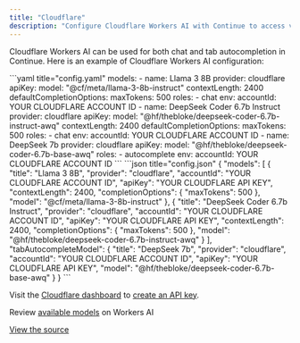 ```yaml
---
title: "Cloudflare"
description: "Configure Cloudflare Workers AI with Continue to access various models for chat and autocomplete, including Llama 3 8B and DeepSeek Coder through Cloudflare's serverless AI platform"
---
```


Cloudflare Workers AI can be used for both chat and tab autocompletion in Continue. Here is an example of Cloudflare Workers AI configuration:

<Tabs>
  <Tab title="YAML">
  ```yaml title="config.yaml"
  models:
    - name: Llama 3 8B
      provider: cloudflare
      apiKey: <YOUR_CLOUDFARE_API_KEY>
      model: "@cf/meta/llama-3-8b-instruct"
      contextLength: 2400
      defaultCompletionOptions:
        maxTokens: 500
      roles:
        - chat
      env:
        accountId: YOUR CLOUDFLARE ACCOUNT ID 
    - name: DeepSeek Coder 6.7b Instruct
      provider: cloudflare
      apiKey: <YOUR_CLOUDFARE_API_KEY>
      model: "@hf/thebloke/deepseek-coder-6.7b-instruct-awq"
      contextLength: 2400
      defaultCompletionOptions:
        maxTokens: 500
      roles:
        - chat
      env:
        accountId: YOUR CLOUDFLARE ACCOUNT ID
    - name: DeepSeek 7b
      provider: cloudflare
      apiKey: <YOUR_CLOUDFARE_API_KEY>
      model: "@hf/thebloke/deepseek-coder-6.7b-base-awq"
      roles:
        - autocomplete
      env:
        accountId: YOUR CLOUDFLARE ACCOUNT ID
  ```
  </Tab>
  <Tab title="JSON">
  ```json title="config.json"
  {
    "models": [
      {
        "title": "Llama 3 8B",
        "provider": "cloudflare",
        "accountId": "YOUR CLOUDFLARE ACCOUNT ID",
        "apiKey": "YOUR CLOUDFLARE API KEY",
        "contextLength": 2400,
        "completionOptions": {
          "maxTokens": 500
        },
        "model": "@cf/meta/llama-3-8b-instruct"
      },
      {
        "title": "DeepSeek Coder 6.7b Instruct",
        "provider": "cloudflare",
        "accountId": "YOUR CLOUDFLARE ACCOUNT ID",
        "apiKey": "YOUR CLOUDFLARE API KEY",
        "contextLength": 2400,
        "completionOptions": {
          "maxTokens": 500
        },
        "model": "@hf/thebloke/deepseek-coder-6.7b-instruct-awq"
      }
    ],
    "tabAutocompleteModel": {
      "title": "DeepSeek 7b",
      "provider": "cloudflare",
      "accountId": "YOUR CLOUDFLARE ACCOUNT ID",
      "apiKey": "YOUR CLOUDFLARE API KEY",
      "model": "@hf/thebloke/deepseek-coder-6.7b-base-awq"
    }
  }
  ```
  </Tab>
</Tabs>

Visit the [Cloudflare dashboard](https://dash.cloudflare.com/) to [create an API key](https://developers.cloudflare.com/fundamentals/api/get-started/create-token/).

Review [available models](https://developers.cloudflare.com/workers-ai/models/) on Workers AI

[View the source](https://github.com/continuedev/continue/blob/main/core/llm/llms/Cloudflare.ts)
